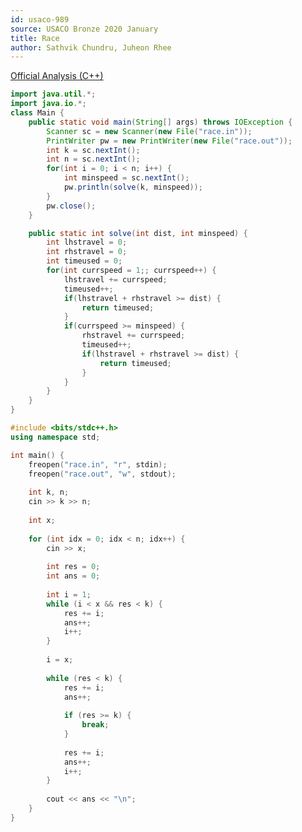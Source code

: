 ```yaml
---
id: usaco-989
source: USACO Bronze 2020 January
title: Race
author: Sathvik Chundru, Juheon Rhee
---
```


[Official Analysis (C++)](http://www.usaco.org/current/data/sol_race_bronze_jan20.html)

<LanguageSection>
 
<JavaSection>

```java
import java.util.*;
import java.io.*;
class Main {
	public static void main(String[] args) throws IOException {
		Scanner sc = new Scanner(new File("race.in"));
		PrintWriter pw = new PrintWriter(new File("race.out")); 
		int k = sc.nextInt();
		int n = sc.nextInt();
		for(int i = 0; i < n; i++) {
			int minspeed = sc.nextInt(); 
			pw.println(solve(k, minspeed));
		}
		pw.close();
	}

	public static int solve(int dist, int minspeed) {
		int lhstravel = 0;
		int rhstravel = 0;
		int timeused = 0;
		for(int currspeed = 1;; currspeed++) {
			lhstravel += currspeed;
			timeused++;
			if(lhstravel + rhstravel >= dist) { 
				return timeused; 
			}
			if(currspeed >= minspeed) {
				rhstravel += currspeed;
				timeused++;
				if(lhstravel + rhstravel >= dist) { 
					return timeused; 
				}
			}
		}
	}
}
```

</JavaSection>

<CPPSection>

```cpp
#include <bits/stdc++.h>
using namespace std;

int main() {
	freopen("race.in", "r", stdin);
	freopen("race.out", "w", stdout);
	
	int k, n;
	cin >> k >> n;
	
	int x;
	
	for (int idx = 0; idx < n; idx++) {
		cin >> x;
	
		int res = 0;
		int ans = 0;
	
		int i = 1; 
		while (i < x && res < k) {
			res += i;
			ans++;
			i++;
		}
	
		i = x;
	
		while (res < k) {
			res += i;
			ans++;
			       
			if (res >= k) {
				break;
			}
	
			res += i;
			ans++;
			i++;
		}
	
		cout << ans << "\n";
	}
}
```

</CPPSection>

</LanguageSection>

